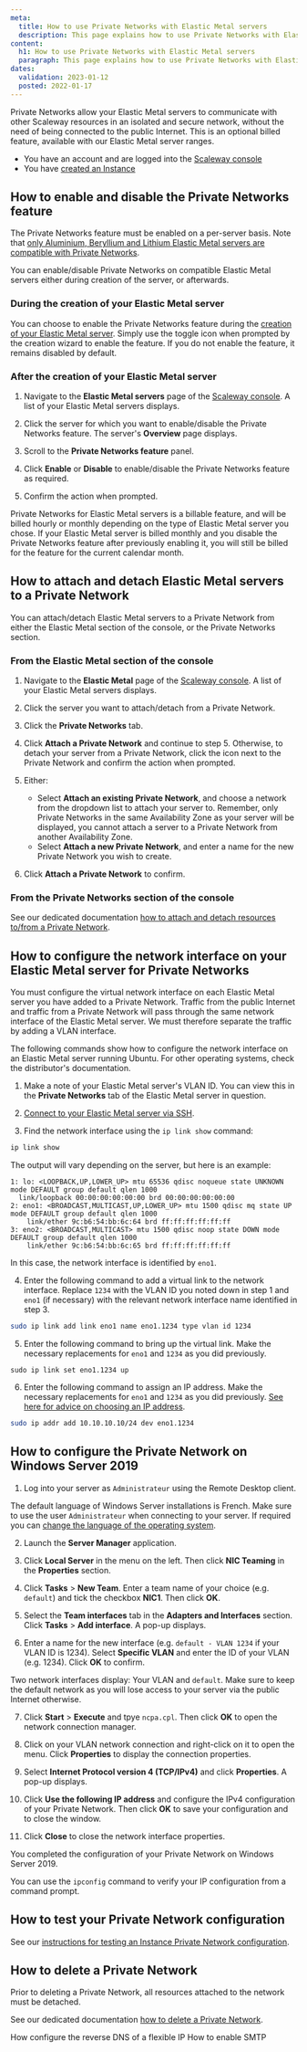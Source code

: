 ```yaml
---
meta:
  title: How to use Private Networks with Elastic Metal servers
  description: This page explains how to use Private Networks with Elastic Metal servers
content:
  h1: How to use Private Networks with Elastic Metal servers
  paragraph: This page explains how to use Private Networks with Elastic Metal servers
dates:
  validation: 2023-01-12
  posted: 2022-01-17
---
```


Private Networks allow your Elastic Metal servers to communicate with other Scaleway resources in an isolated and secure network, without the need of being connected to the public Internet. This is an optional billed feature, available with our Elastic Metal server ranges.

<Message type="requirement">

  - You have an account and are logged into the [Scaleway console](https://console.scaleway.com)
  - You have [created an Instance](/compute/instances/how-to/create-an-instance)

</Message>

## How to enable and disable the Private Networks feature

The Private Networks feature must be enabled on a per-server basis. Note that [only Aluminium, Beryllium and Lithium Elastic Metal servers are compatible with Private Networks](https://www.scaleway.com/en/elastic-metal/).

You can enable/disable Private Networks on compatible Elastic Metal servers either during creation of the server, or afterwards.

### During the creation of your Elastic Metal server

You can choose to enable the Private Networks feature during the [creation of your Elastic Metal server](/compute/elastic-metal/how-to/create-server). Simply use the toggle icon <Icon name="toggle" /> when prompted by the creation wizard to enable the feature. If you do not enable the feature, it remains disabled by default.

### After the creation of your Elastic Metal server

1. Navigate to the **Elastic Metal servers** page of the [Scaleway console](https://console.scaleway.com/elastic-metal/servers). A list of your Elastic Metal servers displays.

2. Click the server for which you want to enable/disable the Private Networks feature. The server's **Overview** page displays.

3. Scroll to the **Private Networks feature** panel.

4. Click **Enable** or **Disable** to enable/disable the Private Networks feature as required.

5. Confirm the action when prompted.

<Message type="note">

Private Networks for Elastic Metal servers is a billable feature, and will be billed hourly or monthly depending on the type of Elastic Metal server you chose. If your Elastic Metal server is billed monthly and you disable the Private Networks feature after previously enabling it, you will still be billed for the feature for the current calendar month.

</Message>

## How to attach and detach Elastic Metal servers to a Private Network

You can attach/detach Elastic Metal servers to a Private Network from either the Elastic Metal section of the console, or the Private Networks section.

### From the Elastic Metal section of the console

1. Navigate to the **Elastic Metal** page of the [Scaleway console](https://console.scaleway.com/elastic-metal/servers). A list of your Elastic Metal servers displays.

2. Click the server you want to attach/detach from a Private Network.

3. Click the **Private Networks** tab.

4. Click **Attach a Private Network** and continue to step 5. Otherwise, to detach your server from a Private Network, click the <Icon type="unlink" /> icon next to the Private Network and confirm the action when prompted.

5. Either:

    - Select **Attach an existing Private Network**, and choose a network from the dropdown list to attach your server to. Remember, only Private Networks in the same Availability Zone as your server will be displayed, you cannot attach a server to a Private Network from another Availability Zone.
    - Select **Attach a new Private Network**, and enter a name for the new Private Network you wish to create.

6. Click **Attach a Private Network** to confirm.

### From the Private Networks section of the console

See our dedicated documentation [how to attach and detach resources to/from a Private Network](/network/vpc/how-to/use-private-networks/#how-to-attach-and-detach-resources-tofrom-a-private-network).

## How to configure the network interface on your Elastic Metal server for Private Networks

You must configure the virtual network interface on each Elastic Metal server you have added to a Private Network. Traffic from the public Internet and traffic from a Private Network will pass through the same network interface of the Elastic Metal server. We must therefore separate the traffic by adding a VLAN interface.

<Message type="important">

The following commands show how to configure the network interface on an Elastic Metal server running Ubuntu. For other operating systems, check the distributor's documentation.

</Message>

1. Make a note of your Elastic Metal server's VLAN ID. You can view this in the **Private Networks** tab of the Elastic Metal server in question.

2. [Connect to your Elastic Metal server via SSH](/compute/elastic-metal/how-to/connect-to-server/).

3. Find the network interface using the `ip link show` command:

  ```bash
  ip link show
  ```

  The output will vary depending on the server, but here is an example:

  ```
  1: lo: <LOOPBACK,UP,LOWER_UP> mtu 65536 qdisc noqueue state UNKNOWN mode DEFAULT group default qlen 1000
    link/loopback 00:00:00:00:00:00 brd 00:00:00:00:00:00
  2: eno1: <BROADCAST,MULTICAST,UP,LOWER_UP> mtu 1500 qdisc mq state UP mode DEFAULT group default qlen 1000
      link/ether 9c:b6:54:bb:6c:64 brd ff:ff:ff:ff:ff:ff
  3: eno2: <BROADCAST,MULTICAST> mtu 1500 qdisc noop state DOWN mode DEFAULT group default qlen 1000
      link/ether 9c:b6:54:bb:6c:65 brd ff:ff:ff:ff:ff:ff
  ```

  In this case, the network interface is identified by `eno1`.

4. Enter the following command to add a virtual link to the network interface. Replace `1234` with the VLAN ID you noted down in step 1 and `eno1` (if necessary) with the relevant network interface name identified in step 3.

  ```bash
  sudo ip link add link eno1 name eno1.1234 type vlan id 1234
  ```

5. Enter the following command to bring up the virtual link. Make the necessary replacements for `eno1` and `1234` as you did previously.

  ```
  sudo ip link set eno1.1234 up
  ```

6. Enter the following command to assign an IP address. Make the necessary replacements for `eno1` and `1234` as you did previously. [See here for advice on choosing an IP address](/compute/instances/how-to/use-private-networks/#how-to-configure-the-private-network-interface-on-your-instances).

  ```bash
  sudo ip addr add 10.10.10.10/24 dev eno1.1234
  ```

## How to configure the Private Network on Windows Server 2019

1. Log into your server as `Administrateur` using the Remote Desktop client.

  <Message type="note">

  The default language of Windows Server installations is French. Make sure to use the user `Administrateur` when connecting to your server. If required you can [change the language of the operating system](/dedibox/dedicated-servers/how-to/change-win-server-language).

  </Message>

2. Launch the **Server Manager** application.

3. Click **Local Server** in the menu on the left. Then click **NIC Teaming** in the **Properties** section.

4. Click **Tasks** > **New Team**. Enter a team name of your choice (e.g. `default`) and tick the checkbox **NIC1**. Then click **OK**.

5. Select the **Team interfaces** tab in the **Adapters and Interfaces** section. Click **Tasks** > **Add interface**. A pop-up displays.

6. Enter a name for the new interface (e.g. `default - VLAN 1234` if your VLAN ID is 1234). Select **Specific VLAN** and enter the ID of your VLAN (e.g. 1234). Click **OK** to confirm.

  <Message type="important">

  Two network interfaces display: Your VLAN and `default`. Make sure to keep the default network as you will lose access to your server via the public Internet otherwise.

  </Message>

7. Click **Start** > **Execute** and tpye `ncpa.cpl`. Then click **OK** to open the network connection manager.

8. Click on your VLAN network connection and right-click on it to open the menu. Click **Properties** to display the connection properties. 

9. Select **Internet Protocol version 4 (TCP/IPv4)** and click **Properties**. A pop-up displays.

10. Click **Use the following IP address** and configure the IPv4 configuration of your Private Network. Then click **OK** to save your configuration and to close the window.

11. Click **Close** to close the network interface properties. 

You completed the configuration of your Private Network on Windows Server 2019. 

  <Message type="tip">

  You can use the `ipconfig` command to verify your IP configuration from a command prompt.

  </Message>

## How to test your Private Network configuration

See our [instructions for testing an Instance Private Network configuration](/compute/instances/how-to/use-private-networks/#how-to-test-your-private-network-configuration).

## How to delete a Private Network

<Message type="note">

Prior to deleting a Private Network, all resources attached to the network must be detached.

</Message>

See our dedicated documentation [how to delete a Private Network](/network/vpc/how-to/use-private-networks/#how-to-delete-a-private-network).

<Navigation title="See Also">
  <PreviousButton to="/compute/elastic-metal/how-to/configure-reverse-dns-flexible-ip/">How configure the reverse DNS of a flexible IP</PreviousButton>
  <NextButton to="/compute/elastic-metal/how-to/enable-smtp/">How to enable SMTP</NextButton>
</Navigation>